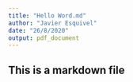 ```yaml
---
title: "Hello Word.md"
author: "Javier Esquivel"
date: "26/8/2020"
output: pdf_document
---
```

## This is a markdown file 

